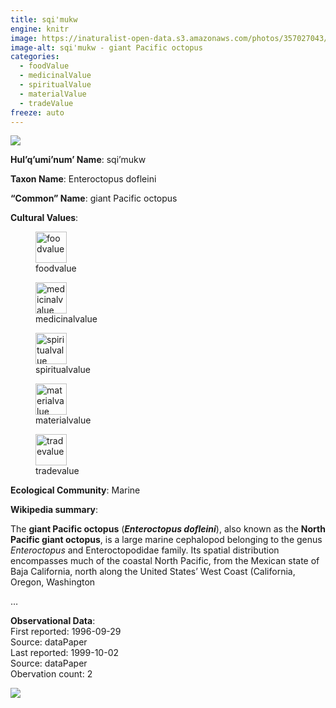 ```yaml
---
title: sqi'mukw
engine: knitr
image: https://inaturalist-open-data.s3.amazonaws.com/photos/357027043/medium.jpg
image-alt: sqi'mukw - giant Pacific octopus
categories:
  - foodValue
  - medicinalValue
  - spiritualValue
  - materialValue
  - tradeValue
freeze: auto
---
```

![](https://inaturalist-open-data.s3.amazonaws.com/photos/357027043/medium.jpg){fig-alt="sqi'mukw - giant Pacific octopus"}

**Hul'q'umi'num' Name**: sqi'mukw



**Taxon Name**: Enteroctopus dofleini

**"Common" Name**: giant Pacific octopus

**Cultural Values**:  

::: {layout-nrow=1 style="width:60%"}
![foodvalue](/files/foodvalue.svg){width=50px}

![medicinalvalue](/files/medicinalvalue.svg){width=50px}

![spiritualvalue](/files/spiritualvalue.svg){width=50px}

![materialvalue](/files/materialvalue.svg){width=50px}

![tradevalue](/files/tradevalue.svg){width=50px}
:::

**Ecological Community**: Marine

**Wikipedia summary**:  
<p class="mw-empty-elt">

</p>

<p>The <b>giant Pacific octopus</b> (<i><b>Enteroctopus dofleini</b></i>), also known as the <b>North Pacific giant octopus</b>, is a large marine cephalopod belonging to the genus <i>Enteroctopus</i> and Enteroctopodidae family. Its spatial distribution encompasses much of the coastal North Pacific, from the Mexican state of Baja California, north along the United States' West Coast (California, Oregon, Washington</p>...

**Observational Data**:   
First reported: 1996-09-29  
Source: dataPaper  
Last reported: 1999-10-02  
Source: dataPaper  
Obervation count: 2

![](community_dist.png)
